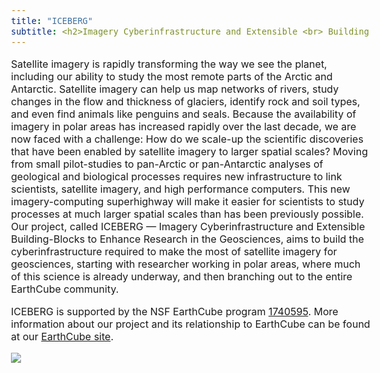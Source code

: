 ```yaml
---
title: "ICEBERG"
subtitle: <h2>Imagery Cyberinfrastructure and Extensible <br> Building Blocks to Enhance Research in the Geosciences<h2>
---
```

<style type="text/css">
h1.title {
  font-size: 38px;
  color: DarkBlue;
  text-align: center;
}
h2 {
  font-size: 24px;
  color: DarkCyan;
  text-align: center;
}
body{ /* Normal  */
      font-size: 16px;
  }
}
</style>

Satellite imagery is rapidly transforming the way we see the planet, including our ability to study the most remote parts of the Arctic and Antarctic. Satellite imagery can help us map networks of rivers, study changes in the flow and thickness of glaciers, identify rock and soil types, and even find animals like penguins and seals. Because the availability of imagery in polar areas has increased rapidly over the last decade, we are now faced with a challenge: How do we scale-up the scientific discoveries that have been enabled by satellite imagery to larger spatial scales? Moving from small pilot-studies to pan-Arctic or pan-Antarctic analyses of geological and biological processes requires new infrastructure to link scientists, satellite imagery, and high performance computers. This new imagery-computing superhighway will make it easier for scientists to study processes at much larger spatial scales than has been previously possible. Our project, called ICEBERG — Imagery Cyberinfrastructure and Extensible Building-Blocks to Enhance Research in the Geosciences, aims to build the cyberinfrastructure required to make the most of satellite imagery for geosciences, starting with researcher working in polar areas, where much of this science is already underway, and then branching out to the entire EarthCube community. 

ICEBERG is supported by the NSF EarthCube program [1740595](https://www.nsf.gov/awardsearch/showAward?AWD_ID=1740595&HistoricalAwards=false). More information about our project and its relationship to EarthCube can be found at our [EarthCube site](https://www.earthcube.org/group/iceberg-imagery-cyberinfrastructure-extensible-building-blocks-enhance-research-geosciences).

![](test_image.jpg)
